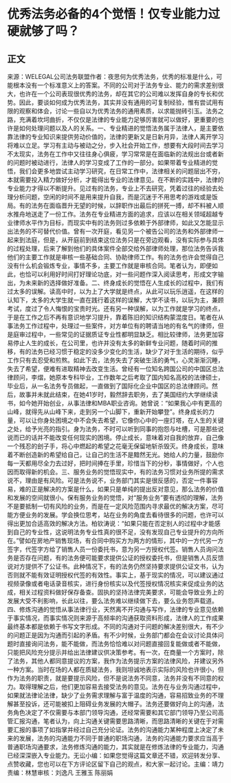 # 优秀法务必备的4个觉悟！仅专业能力过硬就够了吗？
## 正文
来源：WELEGAL公司法务联盟作者：夜思何为优秀法务，优秀的标准是什么，可能根本没有一个标准意义上的答案。不同的公司对于法务专业、能力的需求差别很大，也许在一个公司表现很优秀的法务，却在其它的公司难以发挥自身的专长和优势。因此，要谈如何成为优秀法务，其实并没有通用的可复制经验，惟有尝试用有限的观察和体会，讨论一些自以为优秀法务的通用素质，以求能抛砖引玉。法务之路，充满着坎坷曲折，不仅仅是法律的专业能力足够厉害就可以做好，更重要的也许是如何处理问题以及人的关系。一、专业精进的觉悟法务属于法律人，是主要依靠法律的专业知识来提供劳动价值的，法律的更新又是日新月异，法律人离开学习将难以立足。学习有主动与被动之分，步入社会开始工作，想要有大段时间去学习不太现实，法务在工作中又往往身心俱疲，学习常常是在面临新的法规出台或者新的问题时被动进行，法律人的学习变成了工作的一部分。如果带着专业精进的觉悟，我们会更多地尝试主动学习研究，在日常工作中，法律相关的问题层出不穷，本就需要投入精力做好分析，才能得出专业的法律意见。在不断的实践中，法律的专业能力才得以不断提升。见过有的法务，专业上不去研究，凭着过往的经验去处理分析问题，空闲的时间不是用来提升自我，而是沉迷于不用思考的游戏或是饭局。有的法务在面临晋升无望的时候，以辞职作出最后的拼死一搏，却不料被人顺水推舟地送走了一份工作。法务在专业精进方面的追求，应该以在相关领域超越专业律师水平作为目标，而现实中有的法务则过多依赖于外部律师，如此又怎能显示出法务的不可替代价值。曾有一次开庭，看见另一个被告公司的法务和外部律师一起来到法庭，但是，从开庭前到结束这位法务只是在旁边观看，没有实际参与具体的过程处理，后来了解到他们的具体案件全部交给外部律师处理，那位法务告诉我他们的主要工作就是审核一些基础合同、协助律师工作。有的法务也许会觉得自己没有什么机会锻炼专业，事情不多，主要工作就是审核合同。笔者认为，即便如此，也恰可以利用好时间打好理论功底，对一些问题作深入阅读思考，形成文字输出，为未来新的选择做好准备。二、终身成长的觉悟在人生成长的过程中，我们有过太多的误解。读高中时，以为上了大学就是终点，从此可以玩乐逍遥，在这样的认知下，太多的大学生就一直在践行着这样的误解，大学不读书，以玩为主，兼顾考试，度过了令人悔恨的宝贵时光。还有另一种误解，以为工作就是学习的终点，于是在工作之后不再有意识地学习提升，靠着陈旧的知识结构蒙混度日。笔者在从事法务工作过程中，处理过一些案件，对方单位有的聘请当地的有名气的律师，但是庭审过程中，一些常见的证据质证专业性都明显缺乏。相比较律师，法务更加容易停止人生的成长，在公司里，也许并没有太多的新鲜专业问题，随着时间的推移，有的法务已经习惯于稳定的没多少变化的生活，缺少了对于生活的期待，似乎工作只有去忍受和煎熬。如此下去，法务失去了突破生活的勇气，心灵渐渐沉睡，失去了希望，便难有进取精神去改变生活。曾经有一位知名跨国公司的中国区总法律顾问，李熠，她原本专科毕业，工作数年之后考取了国内知名高校的法律硕士，毕业后，从一名法务专员做起，一直做到了国际化企业中国区的总法律顾问。然后，故事并未就此结束，在她41岁时，毅然辞去职务，去了美国纽约大学继续读书，如今她开始创业，从事法律和MBA职业咨询。她曾说：“如果我心中有更高的山峰，就得先从山峰下来，走到另一个山脚下，重新开始攀登”。终身成长的力量，可以让你身处困境之中不会失去希望，它像你心中的一座灯塔，在人生的关键之处，给予光亮的指引。身为法务，不时可以听到同事的抱怨与吐槽，可是那些说说而已的话并不能改变任何现实的困境。停止成长，意味着对自我的放弃，自己像一个残忍的刽子手，将心中燃起的希望之花毫无保留地斩杀毁灭。终身成长，意味着不断创造新的希望给自己，让自己的生活不是黯然无光。她给人的力量，鼓励你每一天都用尽全力去过好，把时间捧在手里，珍惜当下的分秒，事情做好，个人也因而取得新的机会。三、服务业务的觉悟现实中，有的法务习惯对业务所提的需求说不，理由是有风险。可是法务说不，业务部门其实是很反感的，否定一件事容易，难的正是解决的方案是什么，如果只是单纯的提出反对意见，那么法务的价值和发展的空间就很小。保有服务业务的觉悟，对“服务业务”要有透彻的理解，法务不是要抵制一切有风险的业务，而是在一定风险范围内寻求最优的解决方案，尽可能方便业务的发展。学会换位思考，站在业务的角度去看待很多的问题，也许可以得出更加合适高效的解决方法。柏钦涛说：“如果只能在否定别人的过程中才能感到自己的专业性，这说明法务专业性真的很不足，没有发现自己专业提升的方向所在。”譬如在房地产销售现场，有合同中购买方为两方的情形，其中的一方代另一方签字，代签字方给了销售人员一份委托书，意为另一方授权代签。销售人员询问法务是否存在问题，有的法务便可能要求提供公证的授权委托书，但是销售人员反馈说对方提供不了公证书。此种情况下，有的法务仍然坚持要求提供公证文书，认为否则就不能有效证明授权代签的有效性。事实上，基于现实的情况，可以建议通过视频录像或者电话录音核实，进行身份核实以及代签授权情况核实来促成业务的达成，相关过程资料做好保存备查。固执的坚持法律完美要求，可能会导致业务上的发展大受不利影响，长此以往，要么法务难以继续做下去，要么业务怨声载道。四、修炼沟通的觉悟从事法律行业，天然离不开沟通与写作，法律的专业意见依赖于事实情况，而事实情况则来源于高频率的沟通获取资料形成，法律人的工作成果最终基本都是依赖于书写文字形成。不同的沟通对于问题的解决差别很大，有不少的问题正是因为沟通而引起的矛盾。有不少时候，业务部门都会在会议讨论具体问题时直接询问法务，能不能做，而法务恰恰难以对问题直接回复能做或者不能做，只能把风险充分提示并给出法律建议供决策参考。有一次，在商量一个方案时，除了法务，其他人都同意提议的方案，我作为法务提示方案的法律风险，并建议另外一种方案。当时在场的人都在质疑法务，我则坦诚地表示实际的风险也许很小，但作为法务的职责，就是要提示风险，但不是说法务不同意，法务并没有不同意的权力。取得理解之后，他们更加容易去接受法务的意见。法务在与业务沟通过程中，如果就法律论法律，缺少了业务需求理解与富于温度的沟通，容易招致业务的不理解甚至投诉，还可能被扣上阻碍业务发展的大帽子。法务还要做好向上的沟通，法务角色决定了不仅需要与本部门领导沟通，还经常需要和其它部门领导乃至公司高管汇报沟通，笔者认为，向上沟通关键需要思路清晰，而思路清晰的关键在于对需要汇报的事项了如指掌并经过自己充分论证。法务的沟通能力某种程度上决定了未来的发展，法务的沟通能力不同于普通的职场沟通，法务的沟通能力要求应当高于普通职场沟通要求，法务修炼沟通的能力，其实就是在修炼法律的专业能力，沟通已经深深嵌入专业能力。无讼小编：如果您觉得这篇文章还不错，欢迎转发分享、点赞收藏，您也可以在下方评论区留下自己的观点，和大家一起讨论。主编：靖力责编：林慧审核：刘逸凡 王雅玉 陈丽娟